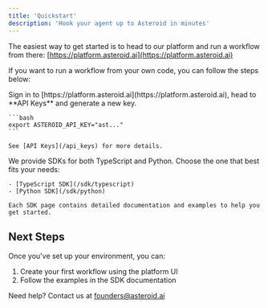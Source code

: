 ```yaml
---
title: 'Quickstart'
description: 'Hook your agent up to Asteroid in minutes'
---
```


The easiest way to get started is to head to our platform and run a workflow from there: [https://platform.asteroid.ai](https://platform.asteroid.ai)

If you want to run a workflow from your own code, you can follow the steps below:

<Steps>
  <Step title="Generate an API key">
    Sign in to [https://platform.asteroid.ai](https://platform.asteroid.ai), head to **API Keys** and generate a new key.

    ```bash
    export ASTEROID_API_KEY="ast..."
    ``` 
    
    See [API Keys](/api_keys) for more details.
  </Step>
  <Step title="Choose your SDK">
    We provide SDKs for both TypeScript and Python. Choose the one that best fits your needs:

    - [TypeScript SDK](/sdk/typescript)
    - [Python SDK](/sdk/python)

    Each SDK page contains detailed documentation and examples to help you get started.
  </Step>
</Steps>

## Next Steps

Once you've set up your environment, you can:

1. Create your first workflow using the platform UI
2. Follow the examples in the SDK documentation

Need help? Contact us at [founders@asteroid.ai](mailto:founders@asteroid.ai)
